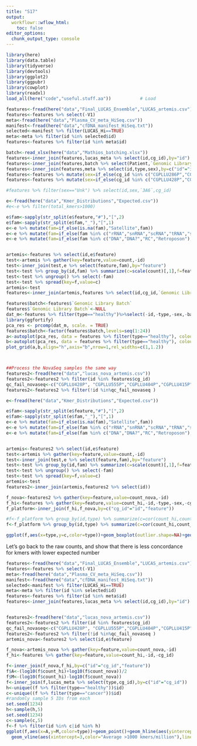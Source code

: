 ```yaml
---
title: "S17"
output:
  workflowr::wflow_html:
    toc: false
editor_options:
  chunk_output_type: console
---
```



```r
library(here)
library(data.table)
library(tidyverse)
library(devtools)
library(ggplot2)
library(ggpubr)
library(cowplot)
library(readxl)
load_all(here("code","useful.stuff.aa"))           # Load

features<-fread(here("data","Final_LUCAS_Ensemble","LUCAS_artemis.csv"))
features<-features %>% select(-V1)
meta<-fread(here("data","Plasma_CV_meta_HiSeq.csv"))
manifest<-fread(here("data","cfDNA_manifest_HiSeq.txt"))
selected<-manifest %>% filter(LUCAS_Hi==TRUE)
meta<-meta %>% filter(id %in% selected$id)
features<-features %>% filter(id %in% meta$id)

batch<-read_xlsx(here("data","Mathios_batching.xlsx"))
features<-inner_join(features,lucas_meta %>% select(id,cg_id),by="id")
features<-inner_join(features,batch %>% select(Patient,`Genomic Library Batch`),by=c("cg_id"="Patient"))
features<-inner_join(features,meta %>% select(id,type,sex),by=c("id"="id"))
features<-features %>% mutate(sex=if_else(cg_id %in% c("CGPLLU286P","CGPLLU321P","CGPLLU533P"),"Female",sex)) ###These are "Unk" for some reason, but they shouldn't be, see Mathios tables
features<-features %>% mutate(sex=if_else(cg_id %in% c("CGPLLU428P","CGPLLU415P"),"Male",sex))

#features %>% filter(sex=="Unk") %>% select(id,sex,`3A6`,cg_id)

e<-fread(here("data","Kmer_Distributions","Expected.csv"))
#e<-e %>% filter(total_kmers>1000)

e$fam<-sapply(str_split(e$feature,"#"),"[",2)
e$fam<-sapply(str_split(e$fam,"_"),"[",1)
e<-e %>% mutate(fam=if_else(is.na(fam),"Satellite",fam))
e<-e %>% mutate(fam=if_else(fam %in% c("rRNA","snRNA","scRNA","tRNA","srpRNA"),"RNA/DNA Elements",fam))
e<-e %>% mutate(fam=if_else(fam %in% c("DNA","DNA?","RC","Retroposon"),"RNA/DNA Elements",fam))


artemis<-features %>% select(id,e$feature)
test<-artemis %>% gather(key=feature,value=count,-id)
test<-inner_join(test,e %>% select(feature,fam),by="feature")
test<-test %>% group_by(id,fam) %>% summarize(c=scale(count)[,1],f=feature)
test<-test %>% ungroup() %>% select(-fam)
test<-test %>% spread(key=f,value=c)
artemis<-test
features<-inner_join(artemis,features %>% select(id,cg_id,`Genomic Library Batch`,sex,type))

features$batch<-features$`Genomic Library Batch`
features$`Genomic Library Batch`<-NULL
dat_m<-features %>% filter(type=="healthy")%>%select(-id,-type,-sex,-batch,-cg_id)
library(ggfortify)
pca_res <- prcomp(dat_m, scale. = TRUE)
features$batch<-factor(features$batch,levels=seq(1:24))
a<-autoplot(pca_res, data = features %>% filter(type=="healthy"), colour ="batch",shape="sex",x=1,y=2)+theme_classic()+labs(color="Genomic Library Batch")+theme(legend.position="none")
b<-autoplot(pca_res, data = features %>% filter(type=="healthy"), colour ="batch",shape="sex",x=2,y=3)+theme_classic()+labs(color="Genomic Library Batch")
plot_grid(a,b,align="h",axis="b",nrow=1,rel_widths=c(1,1.2))




```

```r
##Process the NovaSeq samples the same way
features2<-fread(here("data","lucas_nova_artemis.csv"))
features2<-features2 %>% filter(id %in% features$cg_id)
qc_fail_novaseq<-c("CGPLLU428P", "CGPLLU555P","CGPLLU404P","CGPLLU415P","CGPLLU533P","CGPLLU296P","CGPLLU286P")
features2<-features2 %>% filter(!id %in%qc_fail_novaseq )

e<-fread(here("data","Kmer_Distributions","Expected.csv"))

e$fam<-sapply(str_split(e$feature,"#"),"[",2)
e$fam<-sapply(str_split(e$fam,"_"),"[",1)
e<-e %>% mutate(fam=if_else(is.na(fam),"Satellite",fam))
e<-e %>% mutate(fam=if_else(fam %in% c("rRNA","snRNA","scRNA","tRNA","srpRNA"),"RNA/DNA Elements",fam))
e<-e %>% mutate(fam=if_else(fam %in% c("DNA","DNA?","RC","Retroposon"),"RNA/DNA Elements",fam))


artemis<-features2 %>% select(id,e$feature)
test<-artemis %>% gather(key=feature,value=count,-id)
test<-inner_join(test,e %>% select(feature,fam),by="feature")
test<-test %>% group_by(id,fam) %>% summarize(c=scale(count)[,1],f=feature)
test<-test %>% ungroup() %>% select(-fam)
test<-test %>% spread(key=f,value=c)
artemis<-test
features2<-inner_join(artemis,features2 %>% select(id))

f_nova<-features2 %>% gather(key=feature,value=count_nova,-id)
f_hi<-features %>% gather(key=feature,value=count_hi,-id,-type,-sex,-cg_id,-batch)
f_platform<-inner_join(f_hi,f_nova,by=c("cg_id"="id","feature"))

#f<-f_platform %>% group_by(id,type) %>% summarize(c=cor(count_hi,count_nova,method="pearson"))
f<-f_platform %>% group_by(id,type) %>% summarize(c=cor(count_hi,count_nova,method="spearman"))

ggplot(f,aes(x=type,y=c,color=type))+geom_boxplot(outlier.shape=NA)+geom_jitter()+theme_classic(base_size = 22)+xlab("")+ylab("Spearman Correlation Coefficient\nBetween Replicates")+labs(color="")+scale_color_manual(values=c("deeppink4","black"))

```

Let's go back to the raw counts, and show that there is less concordance for kmers with lower expected number
```r
features<-fread(here("data","Final_LUCAS_Ensemble","LUCAS_artemis.csv"))
features<-features %>% select(-V1)
meta<-fread(here("data","Plasma_CV_meta_HiSeq.csv"))
manifest<-fread(here("data","cfDNA_manifest_HiSeq.txt"))
selected<-manifest %>% filter(LUCAS_Hi==TRUE)
meta<-meta %>% filter(id %in% selected$id)
features<-features %>% filter(id %in% meta$id)
features<-inner_join(features,lucas_meta %>% select(id,cg_id),by="id")


features2<-fread(here("data","lucas_nova_artemis.csv"))
features2<-features2 %>% filter(id %in% features$cg_id)
qc_fail_novaseq<-c("CGPLLU428P", "CGPLLU555P","CGPLLU404P","CGPLLU415P","CGPLLU533P","CGPLLU296P","CGPLLU286P")
features2<-features2 %>% filter(!id %in%qc_fail_novaseq )
artemis_nova<-features2 %>% select(id,e$feature)


```

```r

f_nova<-artemis_nova %>% gather(key=feature,value=count_nova,-id)
f_hi<-features %>% gather(key=feature,value=count_hi,-id,-cg_id)

f<-inner_join(f_nova,f_hi,by=c("id"="cg_id","feature"))
f$A<-(log10(f$count_hi)+log10(f$count_nova))/2
f$M<-(log10(f$count_hi)-log10(f$count_nova))
f<-inner_join(f,lucas_meta %>% select(type,cg_id),by=c("id"="cg_id"))
h<-unique((f %>% filter(type=="healthy"))$id)
c<-unique((f %>% filter(type=="cancer"))$id)
#randomly sample 5 IDs from each
set.seed(1234)
h<-sample(h,5)
set.seed(1234)
c<-sample(c,5)
f<-f %>% filter(id %in% c|id %in% h)
ggplot(f,aes(x=A,y=M,color=type))+geom_point()+geom_hline(aes(yintercept=0),color="orange3")+
  geom_vline(aes(xintercept=3,color="Average >1000 kmers/million"),linetype="dashed")+facet_wrap(vars(id))+theme_classic()+theme(strip.text=element_text(size=6))+scale_color_manual(values=c("black","deeppink4","gray25"))+theme(legend.position="bottom",legend.text = element_text(size=12),legend.title=element_blank())+xlab("Log Average Count")+ylab("Log Difference in Counts")
```



